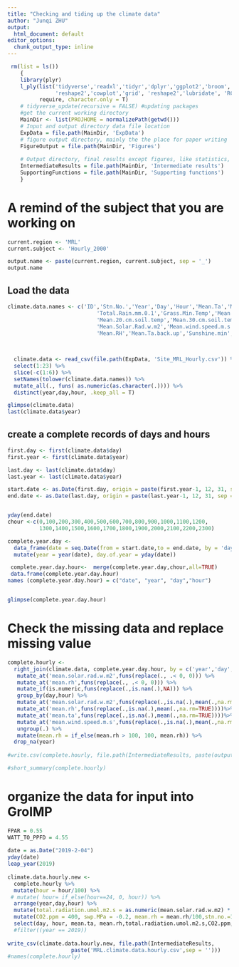 ---
title: "Checking and tiding up the climate data"
author: "Junqi ZHU"
output:
  html_document: default
editor_options: 
  chunk_output_type: inline
---

```{r, warning=FALSE, echo=FALSE, tidy=TRUE, error=FALSE, message=FALSE}
 rm(list = ls())
    {
    library(plyr)
    l_ply(list('tidyverse','readxl','tidyr','dplyr','ggplot2','broom','ggthemes','plotly','purrr',
               'reshape2','cowplot','grid', 'reshape2','lubridate', 'RColorBrewer', 'datacheck'), 
          require, character.only = T)
    # tidyverse_update(recursive = FALSE) #updating packages
    #get the current working directory
    MainDir <- list(PROJHOME = normalizePath(getwd()))
    # Input and output directory data file location
    ExpData = file.path(MainDir, 'ExpData')
    # figure output directory, mainly the the place for paper writing 
    FigureOutput = file.path(MainDir, 'Figures')
    
    # Output directory, final results except figures, like statistics, and intermediate data set
    IntermediateResults = file.path(MainDir, 'Intermediate results')  
    SupportingFunctions = file.path(MainDir, 'Supporting functions')
    } 
```

# A remind of the subject that you are working on
```{r}
current.region <- 'MRL'
current.subject <- 'Hourly_2000'

output.name <- paste(current.region, current.subject, sep = '_')
output.name

```

## Load the data
```{r, warning=FALSE, echo=FALSE, error=FALSE, message=FALSE}
climate.data.names <- c('ID','Stn.No.','Year','Day','Hour','Mean.Ta','Mean.wet.bulb.',	'Mean.leaf.Wet',
                            'Total.Rain.mm.0.1','Grass.Min.Temp','Mean.10.cm.soil.temp',
                            'Mean.20.cm.soil.temp','Mean.30.cm.soil.temp','Mean.100.cm.soil.temp',
                            'Mean.Solar.Rad.w.m2','Mean.wind.speed.m.s', 'Mean.wind.direction.N','Total.Rain.mm.0.2',
                            'Mean.RH','Mean.Ta.back.up','Sunshine.min', 'Soil.Moisture','Penman.ET')
    
    

  climate.data <- read_csv(file.path(ExpData, 'Site_MRL_Hourly.csv')) %>% 
  select(1:23) %>% 
  slice(-c(1:6)) %>% 
  setNames(tolower(climate.data.names)) %>% 
  mutate_all(., funs( as.numeric(as.character(.)))) %>% 
  distinct(year,day,hour, .keep_all = T)

glimpse(climate.data)
last(climate.data$year)

```

## create a complete records of days and hours

```{r, warning=FALSE, echo=FALSE, error=FALSE, message=FALSE}

first.day <- first(climate.data$day)
first.year <- first(climate.data$year)

last.day <- last(climate.data$day)
last.year <- last(climate.data$year)

start.date <- as.Date(first.day, origin = paste(first.year-1, 12, 31, sep = '-'))
end.date <- as.Date(last.day, origin = paste(last.year-1, 12, 31, sep = '-'))


yday(end.date)
chour <-c(0,100,200,300,400,500,600,700,800,900,1000,1100,1200,
          1300,1400,1500,1600,1700,1800,1900,2000,2100,2200,2300)

complete.year.day <- 
  data_frame(date = seq.Date(from = start.date,to = end.date, by = 'day')) %>% 
  mutate(year = year(date), day.of.year = yday(date)) 

 complete.year.day.hour<-  merge(complete.year.day,chour,all=TRUE)
 data.frame(complete.year.day.hour)
names (complete.year.day.hour) = c("date", "year", "day","hour")


glimpse(complete.year.day.hour)

```

# Check the missing data and replace missing value

```{r, fig.width=15, fig.height=25,echo=FALSE}

complete.hourly <- 
  right_join(climate.data, complete.year.day.hour, by = c('year','day', 'hour')) %>% 
   mutate_at('mean.solar.rad.w.m2',funs(replace(., .< 0, 0))) %>% 
   mutate_at('mean.rh',funs(replace(., .< 0, 0))) %>% 
   mutate_if(is.numeric,funs(replace(.,is.nan(.),NA))) %>% 
   group_by(day,hour) %>%
   mutate_at('mean.solar.rad.w.m2',funs(replace(.,is.na(.),mean(.,na.rm=TRUE))))%>%
   mutate_at('mean.rh',funs(replace(.,is.na(.),mean(.,na.rm=TRUE))))%>%
   mutate_at('mean.ta',funs(replace(.,is.na(.),mean(.,na.rm=TRUE))))%>%
   mutate_at('mean.wind.speed.m.s',funs(replace(.,is.na(.),mean(.,na.rm=TRUE))))%>%
   ungroup(.) %>% 
   mutate(mean.rh = if_else(mean.rh > 100, 100, mean.rh)) %>% 
  drop_na(year)
    
#write.csv(complete.hourly, file.path(IntermediateResults, paste(output.name, '.csv',sep = '')))

#short_summary(complete.hourly)  

```

# organize the data for input into GroIMP

```{r, fig.width=15, fig.height=25,echo=FALSE}
FPAR = 0.55
WATT_TO_PPFD = 4.55
    
date = as.Date("2019-2-04")
yday(date)
leap_year(2019)
  
climate.data.hourly.new <- 
  complete.hourly %>% 
  mutate(hour = hour/100) %>% 
 # mutate( hour= if_else(hour==24, 0, hour)) %>% 
  arrange(year,day,hour) %>% 
  mutate(total.radiation.umol.m2.s = as.numeric(mean.solar.rad.w.m2) * WATT_TO_PPFD) %>% 
  mutate(CO2.ppm = 400, swp.MPa = -0.2, mean.rh = mean.rh/100,stn.no.=121 ) %>% 
  select(day, hour, mean.ta, mean.rh,total.radiation.umol.m2.s,CO2.ppm, mean.wind.speed.m.s, swp.MPa, year, stn.no.) #%>%
  #filter((year == 2019))
    
write_csv(climate.data.hourly.new, file.path(IntermediateResults, 
                    paste('MRL.climate.data.hourly.csv',sep = '')))  
#names(complete.hourly)
  
```

